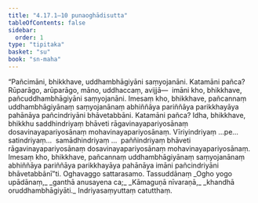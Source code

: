 ```yaml
---
title: "4.17.1–10 punaoghādisutta"
tableOfContents: false
sidebar:
  order: 1
type: "tipitaka"
basket: "su"
book: "sn-maha"
---
```



<DynamicBreadcrumb />

<Division number="641–650" book="sn-maha" bookNo="14">

<Paragraph number="1279" book="sn-maha">
“Pañcimāni, bhikkhave, uddhambhāgiyāni saṃyojanāni. Katamāni pañca? Rūparāgo, arūparāgo, māno, uddhaccaṃ, avijjā—  imāni kho, bhikkhave, pañcuddhambhāgiyāni saṃyojanāni. Imesaṃ kho, bhikkhave, pañcannaṃ uddhambhāgiyānaṃ saṃyojanānaṃ abhiññāya pariññāya parikkhayāya pahānāya pañcindriyāni bhāvetabbāni. Katamāni pañca? Idha, bhikkhave, bhikkhu saddhindriyaṃ bhāveti rāgavinayapariyosānaṃ dosavinayapariyosānaṃ mohavinayapariyosānaṃ. Vīriyindriyaṃ …pe…  satindriyaṃ…  samādhindriyaṃ …  paññindriyaṃ bhāveti rāgavinayapariyosānaṃ dosavinayapariyosānaṃ mohavinayapariyosānaṃ. Imesaṃ kho, bhikkhave, pañcannaṃ uddhambhāgiyānaṃ saṃyojanānaṃ abhiññāya pariññāya parikkhayāya pahānāya imāni pañcindriyāni bhāvetabbānī”ti.

</Paragraph>
</Division>

<Paragraph number="1280" type="center" book="sn-maha">
Oghavaggo sattarasamo.



</Paragraph>

<Paragraph number="1281" type="center" book="sn-maha">
Tassuddānaṃ


</Paragraph>

<Paragraph number="1282" type="verses" book="sn-maha">
_Ogho yogo upādānaṃ,_  
_ganthā anusayena ca;_  
_Kāmaguṇā nīvaraṇā,_  
_khandhā oruddhambhāgiyāti._  


</Paragraph>

<Paragraph number="1283" type="center" book="sn-maha">
Indriyasaṃyuttaṃ catutthaṃ.
</Paragraph>